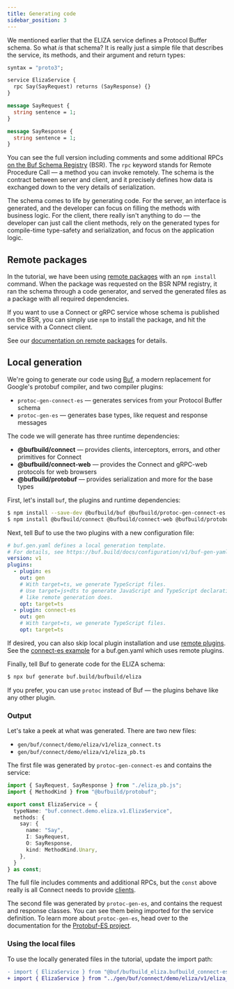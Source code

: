 ```yaml
---
title: Generating code
sidebar_position: 3
---
```


We mentioned earlier that the ELIZA service defines a Protocol Buffer schema.
So what _is_ that schema? It is really just a simple file that describes the
service, its methods, and their argument and return types:

```protobuf
syntax = "proto3";

service ElizaService {
  rpc Say(SayRequest) returns (SayResponse) {}
}

message SayRequest {
  string sentence = 1;
}

message SayResponse {
  string sentence = 1;
}
```

You can see the full version including comments and some additional RPCs
[on the Buf Schema Registry](https://buf.build/bufbuild/eliza/tree/main:buf/connect/demo/eliza/v1/eliza.proto) (BSR).
The `rpc` keyword stands for Remote Procedure Call — a method you can invoke
remotely. The schema is the contract between server and client, and it
precisely defines how data is exchanged down to the very details of
serialization.

The schema comes to life by generating code. For the server, an interface
is generated, and the developer can focus on filling the methods with business
logic. For the client, there really isn't anything to do — the developer can
just call the client methods, rely on the generated types for compile-time
type-safety and serialization, and focus on the application logic.


## Remote packages

In the tutorial, we have been using [remote packages](https://buf.build/docs/bsr/remote-packages/npm) with an `npm install`
command. When the package was requested on the BSR NPM registry, it ran
the schema through a code generator, and served the generated files as a
package with all required dependencies.

If you want to use a Connect or gRPC service whose schema is published on the
BSR, you can simply use `npm` to install the package, and hit the service with
a Connect client.

See our [documentation on remote packages](https://buf.build/docs/bsr/remote-packages/overview)
for details.

## Local generation

We're going to generate our code using [Buf](https://buf.build/product/cli/),
a modern replacement for Google's protobuf compiler, and two compiler
plugins:

- `protoc-gen-connect-es` — generates services from your Protocol Buffer schema
- `protoc-gen-es` — generates base types, like request and response messages

The code we will generate has three runtime dependencies:

- **@bufbuild/connect** — provides clients, interceptors, errors, and other primitives for Connect
- **@bufbuild/connect-web** — provides the Connect and gRPC-web protocols for web browsers
- **@bufbuild/protobuf** — provides serialization and more for the base types

First, let's install `buf`, the plugins and runtime dependencies:

```bash
$ npm install --save-dev @bufbuild/buf @bufbuild/protoc-gen-connect-es @bufbuild/protoc-gen-es
$ npm install @bufbuild/connect @bufbuild/connect-web @bufbuild/protobuf
```

Next, tell Buf to use the two plugins with a new configuration file:

```yaml title="buf.gen.yaml"
# buf.gen.yaml defines a local generation template.
# For details, see https://buf.build/docs/configuration/v1/buf-gen-yaml
version: v1
plugins:
  - plugin: es
    out: gen
    # With target=ts, we generate TypeScript files.
    # Use target=js+dts to generate JavaScript and TypeScript declaration files
    # like remote generation does.
    opt: target=ts
  - plugin: connect-es
    out: gen
    # With target=ts, we generate TypeScript files.
    opt: target=ts
```

If desired, you can also skip local plugin installation and use [remote plugins](https://buf.build/docs/bsr/remote-plugins/overview).
See the [connect-es example](https://buf.build/docs/bsr/remote-plugins/usage#connect-web)
for a buf.gen.yaml which uses remote plugins.

Finally, tell Buf to generate code for the ELIZA schema:

```bash
$ npx buf generate buf.build/bufbuild/eliza
```

If you prefer, you can use `protoc` instead of Buf — the plugins behave like
any other plugin.

### Output

Let's take a peek at what was generated. There are two new files:

- `gen/buf/connect/demo/eliza/v1/eliza_connect.ts`
- `gen/buf/connect/demo/eliza/v1/eliza_pb.ts`

The first file was generated by `protoc-gen-connect-es` and contains the
service:

```ts
import { SayRequest, SayResponse } from "./eliza_pb.js";
import { MethodKind } from "@bufbuild/protobuf";

export const ElizaService = {
  typeName: "buf.connect.demo.eliza.v1.ElizaService",
  methods: {
    say: {
      name: "Say",
      I: SayRequest,
      O: SayResponse,
      kind: MethodKind.Unary,
    },
  }
} as const;
```
The full file includes comments and additional RPCs, but the `const`
above really is all Connect needs to provide [clients](/docs/web/using-clients).

The second file was generated by `protoc-gen-es`, and contains the request and
response classes. You can see them being imported for the service definition.
To learn more about `protoc-gen-es`, head over to the documentation for the
[Protobuf-ES project](https://github.com/bufbuild/protobuf-es/blob/main/docs/generated_code.md).


### Using the local files

To use the locally generated files in the tutorial, update the import path:

```diff
- import { ElizaService } from "@buf/bufbuild_eliza.bufbuild_connect-es/buf/connect/demo/eliza/v1/eliza_connect";
+ import { ElizaService } from "../gen/buf/connect/demo/eliza/v1/eliza_connect";
```
